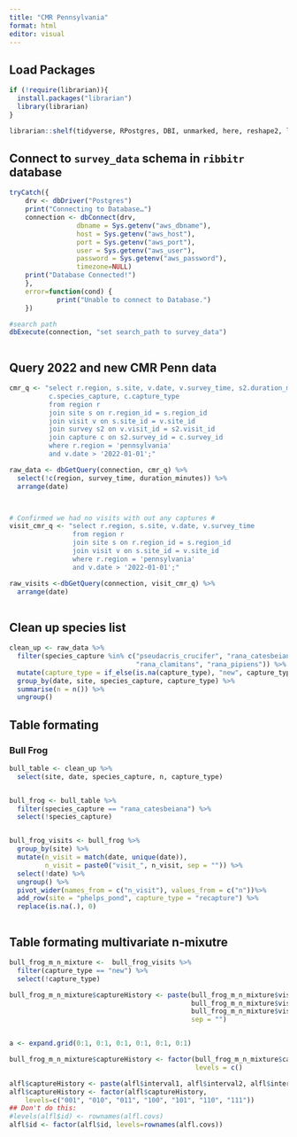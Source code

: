 ```yaml
---
title: "CMR Pennsylvania"
format: html
editor: visual
---
```


## Load Packages

```r

if (!require(librarian)){
  install.packages("librarian")
  library(librarian)
}

librarian::shelf(tidyverse, RPostgres, DBI, unmarked, here, reshape2, lubridate)

```

## Connect to `survey_data` schema in `ribbitr` database

```r

tryCatch({
    drv <- dbDriver("Postgres")
    print("Connecting to Database…")
    connection <- dbConnect(drv,
                 dbname = Sys.getenv("aws_dbname"),
                 host = Sys.getenv("aws_host"),
                 port = Sys.getenv("aws_port"),
                 user = Sys.getenv("aws_user"),
                 password = Sys.getenv("aws_password"),
                 timezone=NULL)
    print("Database Connected!")
    },
    error=function(cond) {
            print("Unable to connect to Database.")
    })

#search path
dbExecute(connection, "set search_path to survey_data")



```

## Query 2022 and new CMR Penn data

```r

cmr_q <- "select r.region, s.site, v.date, v.survey_time, s2.duration_minutes, 
          c.species_capture, c.capture_type
          from region r
          join site s on r.region_id = s.region_id 
          join visit v on s.site_id = v.site_id 
          join survey s2 on v.visit_id = s2.visit_id 
          join capture c on s2.survey_id = c.survey_id
          where r.region = 'pennsylvania'
          and v.date > '2022-01-01';"

raw_data <- dbGetQuery(connection, cmr_q) %>% 
  select(!c(region, survey_time, duration_minutes)) %>% 
  arrange(date)



# Confirmed we had no visits with out any captures #
visit_cmr_q <- "select r.region, s.site, v.date, v.survey_time
                from region r
                join site s on r.region_id = s.region_id 
                join visit v on s.site_id = v.site_id 
                where r.region = 'pennsylvania'
                and v.date > '2022-01-01';"

raw_visits <-dbGetQuery(connection, visit_cmr_q) %>% 
  arrange(date)
  


```

## Clean up species list

```r

clean_up <- raw_data %>% 
  filter(species_capture %in% c("pseudacris_crucifer", "rana_catesbeiana", 
                                "rana_clamitans", "rana_pipiens")) %>% 
  mutate(capture_type = if_else(is.na(capture_type), "new", capture_type)) %>% 
  group_by(date, site, species_capture, capture_type) %>% 
  summarise(n = n()) %>% 
  ungroup()

```

## Table formating
### Bull Frog
```r

bull_table <- clean_up %>% 
  select(site, date, species_capture, n, capture_type) 


bull_frog <- bull_table %>% 
  filter(species_capture == "rana_catesbeiana") %>% 
  select(!species_capture) 


bull_frog_visits <- bull_frog %>% 
  group_by(site) %>% 
  mutate(n_visit = match(date, unique(date)),
         n_visit = paste0("visit_", n_visit, sep = "")) %>% 
  select(!date) %>% 
  ungroup() %>%
  pivot_wider(names_from = c("n_visit"), values_from = c("n"))%>% 
  add_row(site = "phelps_pond", capture_type = "recapture") %>%
  replace(is.na(.), 0) 



```


## Table formating multivariate n-mixutre
```r

bull_frog_m_n_mixture <-  bull_frog_visits %>% 
  filter(capture_type == "new") %>% 
  select(!capture_type)

bull_frog_m_n_mixture$captureHistory <- paste(bull_frog_m_n_mixture$visit_1, bull_frog_m_n_mixture$visit_2,
                                              bull_frog_m_n_mixture$visit_3, bull_frog_m_n_mixture$visit_4,
                                              bull_frog_m_n_mixture$visit_5, bull_frog_m_n_mixture$visit_6,
                                              sep = "")


a <- expand.grid(0:1, 0:1, 0:1, 0:1, 0:1, 0:1)

bull_frog_m_n_mixture$captureHistory <- factor(bull_frog_m_n_mixture$captureHistory,
                                               levels = c()

alfl$captureHistory <- paste(alfl$interval1, alfl$interval2, alfl$interval3, sep="")
alfl$captureHistory <- factor(alfl$captureHistory,
    levels=c("001", "010", "011", "100", "101", "110", "111"))
## Don't do this:
#levels(alfl$id) <- rownames(alfl.covs)
alfl$id <- factor(alfl$id, levels=rownames(alfl.covs))


```


